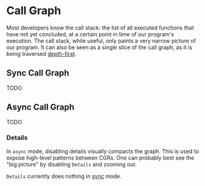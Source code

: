 # Call Graph


Most developers know the call stack: the list of all executed functions that have not yet concluded, at a certain point in time of our program's execution. The call stack, while useful, only paints a very narrow picture of our program. It can also be seen as a single slice of the call graph, as it is being traversed [depth-first](https://en.wikipedia.org/wiki/Depth-first_search).


## Sync Call Graph

TODO


## Async Call Graph

TODO

### Details

In `async` mode, disabling details visually compacts the graph. This is used to expose high-level patterns between <Term term="cgr">CGRs</Term>. One can probably best see the "big picture" by disabling `Details` and zooming out.

`Details` currently does nothing in [sync](#sync-call-graph) mode.
